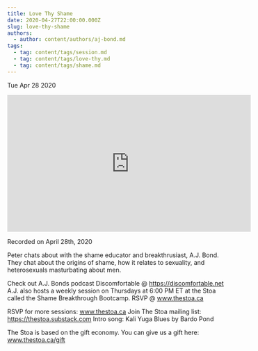 ```yaml
---
title: Love Thy Shame
date: 2020-04-27T22:00:00.000Z
slug: love-thy-shame
authors:
  - author: content/authors/aj-bond.md
tags:
  - tag: content/tags/session.md
  - tag: content/tags/love-thy.md
  - tag: content/tags/shame.md
---
```






Tue Apr 28 2020

<iframe width="560" height="315" src="https://www.youtube.com/embed/n--dM9V1EEw" title="Love Thy Shame w/ A.J.  Bond" frameborder="0" allow="accelerometer; autoplay; clipboard-write; encrypted-media; gyroscope; picture-in-picture" allowfullscreen ></iframe>

Recorded on April 28th, 2020

Peter chats about with the shame educator and breakthrusiast, A.J. Bond. They chat about the origins of shame, how it relates to sexuality, and heterosexuals masturbating about men.

Check out A.J. Bonds podcast Discomfortable @ https://discomfortable.net A.J. also hosts a weekly session on Thursdays at 6:00 PM ET at the Stoa called the Shame Breakthrough Bootcamp. RSVP @ www.thestoa.ca

RSVP for more sessions: www.thestoa.ca
Join The Stoa mailing list: https://thestoa.substack.com
Intro song: Kali Yuga Blues by Bardo Pond

The Stoa is based on the gift economy. You can give us a gift here: www.thestoa.ca/gift


